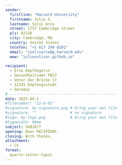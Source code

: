 ```yaml
---
sender:
  firstline: "Harvard University"
  firstname: Julio S.
  lastname: Solís Arce
  street: 1737 Cambridge Street
  plz: 02138
  city: Cambridge, MA
  country: United States
  telefon: "+1 617 290 8291"
  email: "jsolisarce@g.harvard.edu"
  www: "juliosolisar.github.io"
  
recipient:
  - Erna Empfängerin
  - Gesundheitsamt FB13
  - Unter der Brücke 17
  - 12345 Empfangsstadt
  - Germany
# ------------------------------------------------  
date: 2025-04-1
#filenumber: "22-A-01"
#signature: my-signature.png # bring your own file 
#signature: ""               # no signature
#logo: my-logo.png           # bring your own file 
#logowidth: 90mm
subject: SUBJECT
opening: Dear RECIPIENT,
closing: With thanks,
attachment:
  - CV
format:
  quarto-letter-typst
---
```





```{=typst}
#lorem(5000)
```

